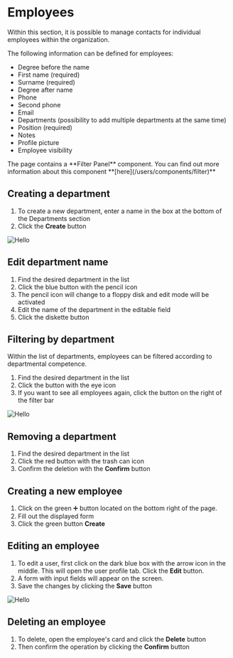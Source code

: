 
# Employees

Within this section, it is possible to manage contacts for individual employees within the organization.

The following information can be defined for employees:

- Degree before the name
- First name (required)
- Surname (required)
- Degree after name
- Phone
- Second phone
- Email
- Departments (possibility to add multiple departments at the same time)
- Position (required)
- Notes
- Profile picture
- Employee visibility

<Callout type="info" emoji="💡">
   The page contains a **Filter Panel** component. You can find out more information about this component **[here](/users/components/filter)**
</Callout>

## Creating a department

1. To create a new department, enter a name in the box at the bottom of the Departments section
2. Click the **Create** button

![Hello](/images/employees-new-dep.PNG)

## Edit department name

1. Find the desired department in the list
2. Click the blue button with the pencil icon
3. The pencil icon will change to a floppy disk and edit mode will be activated
4. Edit the name of the department in the editable field
5. Click the diskette button

## Filtering by department

Within the list of departments, employees can be filtered according to departmental competence.

1. Find the desired department in the list
2. Click the button with the eye icon
3. If you want to see all employees again, click the button on the right of the filter bar

![Hello](/images/employees-filter-dep.PNG)

## Removing a department

1. Find the desired department in the list
2. Click the red button with the trash can icon
3. Confirm the deletion with the **Confirm** button

## Creating a new employee

1. Click on the green ➕ button located on the bottom right of the page.
2. Fill out the displayed form
3. Click the green button **Create**

## Editing an employee

1. To edit a user, first click on the dark blue box with the arrow icon in the middle. This will open the user profile tab. Click the **Edit** button.
2. A form with input fields will appear on the screen.
3. Save the changes by clicking the **Save** button

![Hello](/images/employees-edit.PNG)

## Deleting an employee

1. To delete, open the employee's card and click the **Delete** button
2. Then confirm the operation by clicking the **Confirm** button